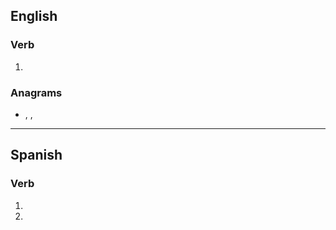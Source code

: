 ==English==

===Verb===
{{head|en|verb form}}

# {{en-third-person singular of|rile}}

===Anagrams===
* {{l|en|liers}}, {{l|en|riels}}, {{l|en|slier}}

----

==Spanish==

===Verb===
{{head|es|verb form}}

# {{es-verb form of|rilarse|ending=-ar|mood=subjunctive|tense=present|number=s|person=2|formal=n}}
# {{es-verb form of|rilarse|ending=-ar|mood=imperative|number=s|person=2|formal=n|sense=negative}}